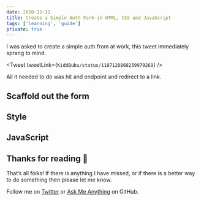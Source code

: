 ```yaml
---
date: 2020-12-31
title: Create a Simple Auth Form in HTML, CSS and JavaScript
tags: ['learning', 'guide']
private: true
---
```


I was asked to create a simple auth from at work, this tweet
immediately sprang to mind.

<Tweet tweetLink={`KiddBubu/status/1187120868259979269`} />

All it needed to do was hit and endpoint and redirect to a link.

## Scaffold out the form

## Style

## JavaScript

## Thanks for reading 🙏

That’s all folks! If there is anything I have missed, or if there is a
better way to do something then please let me know.

Follow me on [Twitter] or [Ask Me Anything] on GitHub.

[twitter]: https://twitter.com/spences10
[ask me anything]: https://github.com/spences10/ama
